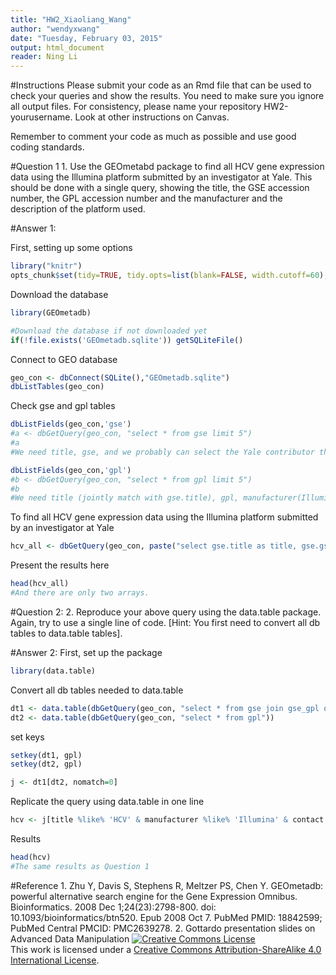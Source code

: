 ```yaml
---
title: "HW2_Xiaoliang_Wang"
author: "wendyxwang"
date: "Tuesday, February 03, 2015"
output: html_document
reader: Ning Li
---
```


#Instructions
Please submit your code as an Rmd file that can be used to check your queries and show the results. You need to make sure you ignore all output files. For consistency, please name your repository HW2-yourusername. Look at other instructions on Canvas.

Remember to comment your code as much as possible and use good coding standards.

#Question 1
1. Use the GEOmetabd package to find all HCV gene expression data using the Illumina platform submitted by an investigator at Yale. This should be done with a single query, showing the title, the GSE accession number, the GPL accession number and the manufacturer and the description of the platform used.

#Answer 1:

First, setting up some options
```r
library("knitr")
opts_chunk$set(tidy=TRUE, tidy.opts=list(blank=FALSE, width.cutoff=60), cache=TRUE, messages=FALSE)
```

Download the database
```r
library(GEOmetadb)

#Download the database if not downloaded yet
if(!file.exists('GEOmetadb.sqlite')) getSQLiteFile()
```

Connect to GEO database
```r
geo_con <- dbConnect(SQLite(),"GEOmetadb.sqlite")
dbListTables(geo_con)
```

Check gse and gpl tables
```r
dbListFields(geo_con,'gse')
#a <- dbGetQuery(geo_con, "select * from gse limit 5")
#a
#We need title, gse, and we probably can select the Yale contributor through contact?

dbListFields(geo_con,'gpl')
#b <- dbGetQuery(geo_con, "select * from gpl limit 5")
#b
#We need title (jointly match with gse.title), gpl, manufacturer(Illumina),contact(like %yale% ), and description
```

To find all HCV gene expression data using the Illumina platform submitted by an investigator at Yale
```r
hcv_all <- dbGetQuery(geo_con, paste("select gse.title as title, gse.gse as gse,", "gpl.gpl as gpl, gpl.manufacturer as manufacturer, gpl.description as description", "from (gse join gse_gpl on gse.gse=gse_gpl.gse) j join gpl on j.gpl=gpl.gpl", "where gse.title like '%HCV%'", "and gpl.manufacturer like '%Illumina%'", "and gse.contact like '%Yale%'"))
```

Present the results here
```r
head(hcv_all)
#And there are only two arrays.
```

#Question 2:
2. Reproduce your above query using the data.table package. Again, try to use a single line of code. [Hint: You first need to convert all db tables to data.table tables].

#Answer 2:
First, set up the package
```r
library(data.table)
```

Convert all db tables needed to data.table
```r
dt1 <- data.table(dbGetQuery(geo_con, "select * from gse join gse_gpl on gse.gse=gse_gpl.gse"))
dt2 <- data.table(dbGetQuery(geo_con, "select * from gpl"))
```

set keys
```r
setkey(dt1, gpl)
setkey(dt2, gpl)

j <- dt1[dt2, nomatch=0]
```

Replicate the query using data.table in one line
```r
hcv <- j[title %like% 'HCV' & manufacturer %like% 'Illumina' & contact %like% 'Yale', list(title, gse, gpl, manufacturer, description)]
```

Results
```r
head(hcv)
#The same results as Question 1
```

#Reference
1. Zhu Y, Davis S, Stephens R, Meltzer PS, Chen Y. GEOmetadb: powerful alternative search engine for the Gene Expression Omnibus. Bioinformatics. 2008 Dec 1;24(23):2798-800. doi: 10.1093/bioinformatics/btn520. Epub 2008 Oct 7. PubMed PMID: 18842599; PubMed Central PMCID: PMC2639278.
2. Gottardo presentation slides on Advanced Data Manipulation
<a rel="license" href="http://creativecommons.org/licenses/by-sa/4.0/"><img alt="Creative Commons License" style="border-width:0" src="https://i.creativecommons.org/l/by-sa/4.0/88x31.png" /></a><br />This work is licensed under a <a rel="license" href="http://creativecommons.org/licenses/by-sa/4.0/">Creative Commons Attribution-ShareAlike 4.0 International License</a>.

